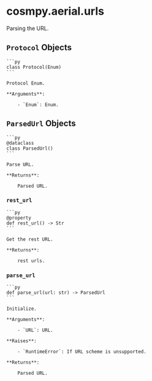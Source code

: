 # cosmpy.aerial.urls

Parsing the URL.

## `Protocol` Objects

    ```py
    class Protocol(Enum)
    ```

    Protocol Enum.

    **Arguments**:

        - `Enum`: Enum.

## `ParsedUrl` Objects

    ```py
    @dataclass
    class ParsedUrl()
    ```

    Parse URL.

    **Returns**:

        Parsed URL.

### `rest_url`

    ```py
    @property
    def rest_url() -> Str
    ```

    Get the rest URL.

    **Returns**:

        rest urls.

### `parse_url`

    ```py
    def parse_url(url: str) -> ParsedUrl
    ```

    Initialize.

    **Arguments**:

        - `URL`: URL.

    **Raises**:

        - `RuntimeError`: If URL scheme is unsupported.

    **Returns**:

        Parsed URL.
